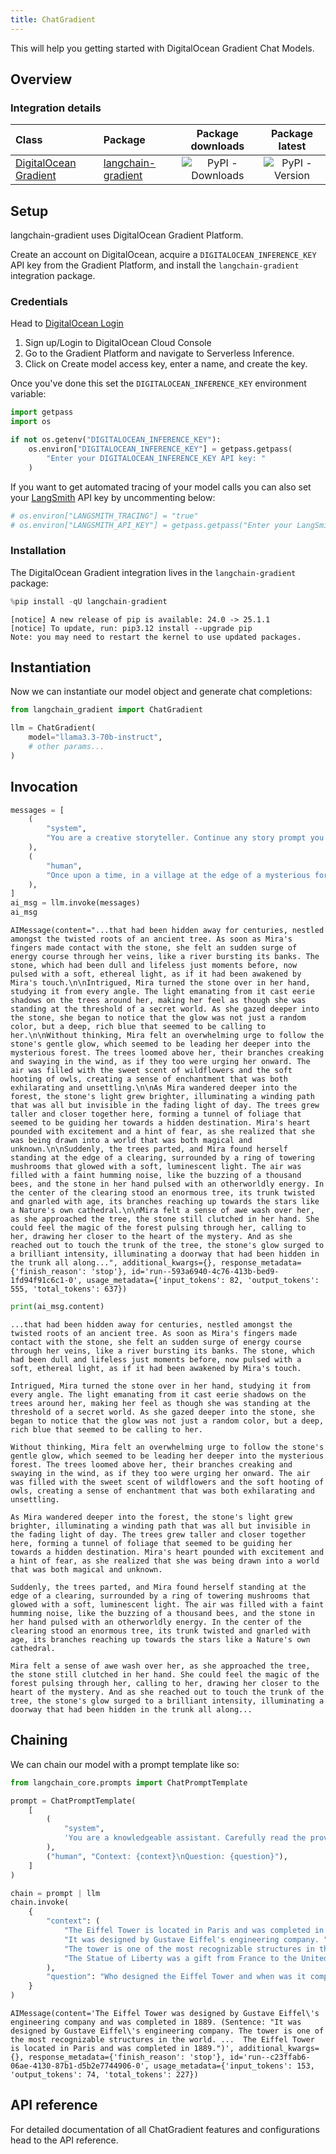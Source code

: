 ```yaml
---
title: ChatGradient
---
```


This will help you getting started with DigitalOcean Gradient Chat Models.

## Overview
### Integration details

| Class | Package | Package downloads | Package latest |
| :--- | :--- | :---: | :---: |
| [DigitalOcean Gradient](https://python.langchain.com/docs/api_reference/llms/langchain_gradient.llms.LangchainGradient/) | [langchain-gradient](https://python.langchain.com/docs/api_reference/langchain-gradient_api_reference/) | ![PyPI - Downloads](https://img.shields.io/pypi/dm/langchain-gradient?style=flat-square&label=%20) | ![PyPI - Version](https://img.shields.io/pypi/v/langchain-gradient?style=flat-square&label=%20) |


## Setup

langchain-gradient uses DigitalOcean Gradient Platform.  

Create an account on DigitalOcean, acquire a `DIGITALOCEAN_INFERENCE_KEY` API key from the Gradient Platform, and install the `langchain-gradient` integration package.

### Credentials

Head to [DigitalOcean Login](https://cloud.digitalocean.com/login) 

1. Sign up/Login to DigitalOcean Cloud Console
2. Go to the Gradient Platform and navigate to Serverless Inference.
3. Click on Create model access key, enter a name, and create the key.

Once you've done this set the `DIGITALOCEAN_INFERENCE_KEY` environment variable:


```python
import getpass
import os

if not os.getenv("DIGITALOCEAN_INFERENCE_KEY"):
    os.environ["DIGITALOCEAN_INFERENCE_KEY"] = getpass.getpass(
        "Enter your DIGITALOCEAN_INFERENCE_KEY API key: "
    )
```

If you want to get automated tracing of your model calls you can also set your [LangSmith](https://docs.smith.langchain.com/) API key by uncommenting below:


```python
# os.environ["LANGSMITH_TRACING"] = "true"
# os.environ["LANGSMITH_API_KEY"] = getpass.getpass("Enter your LangSmith API key: ")
```

### Installation

The DigitalOcean Gradient integration lives in the `langchain-gradient` package:


```python
%pip install -qU langchain-gradient
```
```output
[notice] A new release of pip is available: 24.0 -> 25.1.1
[notice] To update, run: pip3.12 install --upgrade pip
Note: you may need to restart the kernel to use updated packages.
```
## Instantiation

Now we can instantiate our model object and generate chat completions:


```python
from langchain_gradient import ChatGradient

llm = ChatGradient(
    model="llama3.3-70b-instruct",
    # other params...
)
```

## Invocation


```python
messages = [
    (
        "system",
        "You are a creative storyteller. Continue any story prompt you receive in an engaging and imaginative way.",
    ),
    (
        "human",
        "Once upon a time, in a village at the edge of a mysterious forest, a young girl named Mira found a glowing stone...",
    ),
]
ai_msg = llm.invoke(messages)
ai_msg
```



```output
AIMessage(content="...that had been hidden away for centuries, nestled amongst the twisted roots of an ancient tree. As soon as Mira's fingers made contact with the stone, she felt an sudden surge of energy course through her veins, like a river bursting its banks. The stone, which had been dull and lifeless just moments before, now pulsed with a soft, ethereal light, as if it had been awakened by Mira's touch.\n\nIntrigued, Mira turned the stone over in her hand, studying it from every angle. The light emanating from it cast eerie shadows on the trees around her, making her feel as though she was standing at the threshold of a secret world. As she gazed deeper into the stone, she began to notice that the glow was not just a random color, but a deep, rich blue that seemed to be calling to her.\n\nWithout thinking, Mira felt an overwhelming urge to follow the stone's gentle glow, which seemed to be leading her deeper into the mysterious forest. The trees loomed above her, their branches creaking and swaying in the wind, as if they too were urging her onward. The air was filled with the sweet scent of wildflowers and the soft hooting of owls, creating a sense of enchantment that was both exhilarating and unsettling.\n\nAs Mira wandered deeper into the forest, the stone's light grew brighter, illuminating a winding path that was all but invisible in the fading light of day. The trees grew taller and closer together here, forming a tunnel of foliage that seemed to be guiding her towards a hidden destination. Mira's heart pounded with excitement and a hint of fear, as she realized that she was being drawn into a world that was both magical and unknown.\n\nSuddenly, the trees parted, and Mira found herself standing at the edge of a clearing, surrounded by a ring of towering mushrooms that glowed with a soft, luminescent light. The air was filled with a faint humming noise, like the buzzing of a thousand bees, and the stone in her hand pulsed with an otherworldly energy. In the center of the clearing stood an enormous tree, its trunk twisted and gnarled with age, its branches reaching up towards the stars like a Nature's own cathedral.\n\nMira felt a sense of awe wash over her, as she approached the tree, the stone still clutched in her hand. She could feel the magic of the forest pulsing through her, calling to her, drawing her closer to the heart of the mystery. And as she reached out to touch the trunk of the tree, the stone's glow surged to a brilliant intensity, illuminating a doorway that had been hidden in the trunk all along...", additional_kwargs={}, response_metadata={'finish_reason': 'stop'}, id='run--593a6940-4c76-413b-bed9-1fd94f91c6c1-0', usage_metadata={'input_tokens': 82, 'output_tokens': 555, 'total_tokens': 637})
```



```python
print(ai_msg.content)
```
```output
...that had been hidden away for centuries, nestled amongst the twisted roots of an ancient tree. As soon as Mira's fingers made contact with the stone, she felt an sudden surge of energy course through her veins, like a river bursting its banks. The stone, which had been dull and lifeless just moments before, now pulsed with a soft, ethereal light, as if it had been awakened by Mira's touch.

Intrigued, Mira turned the stone over in her hand, studying it from every angle. The light emanating from it cast eerie shadows on the trees around her, making her feel as though she was standing at the threshold of a secret world. As she gazed deeper into the stone, she began to notice that the glow was not just a random color, but a deep, rich blue that seemed to be calling to her.

Without thinking, Mira felt an overwhelming urge to follow the stone's gentle glow, which seemed to be leading her deeper into the mysterious forest. The trees loomed above her, their branches creaking and swaying in the wind, as if they too were urging her onward. The air was filled with the sweet scent of wildflowers and the soft hooting of owls, creating a sense of enchantment that was both exhilarating and unsettling.

As Mira wandered deeper into the forest, the stone's light grew brighter, illuminating a winding path that was all but invisible in the fading light of day. The trees grew taller and closer together here, forming a tunnel of foliage that seemed to be guiding her towards a hidden destination. Mira's heart pounded with excitement and a hint of fear, as she realized that she was being drawn into a world that was both magical and unknown.

Suddenly, the trees parted, and Mira found herself standing at the edge of a clearing, surrounded by a ring of towering mushrooms that glowed with a soft, luminescent light. The air was filled with a faint humming noise, like the buzzing of a thousand bees, and the stone in her hand pulsed with an otherworldly energy. In the center of the clearing stood an enormous tree, its trunk twisted and gnarled with age, its branches reaching up towards the stars like a Nature's own cathedral.

Mira felt a sense of awe wash over her, as she approached the tree, the stone still clutched in her hand. She could feel the magic of the forest pulsing through her, calling to her, drawing her closer to the heart of the mystery. And as she reached out to touch the trunk of the tree, the stone's glow surged to a brilliant intensity, illuminating a doorway that had been hidden in the trunk all along...
```
## Chaining

We can chain our model with a prompt template like so:



```python
from langchain_core.prompts import ChatPromptTemplate

prompt = ChatPromptTemplate(
    [
        (
            "system",
            'You are a knowledgeable assistant. Carefully read the provided context and answer the user\'s question. If the answer is present in the context, cite the relevant sentence. If not, reply with "Not found in context."',
        ),
        ("human", "Context: {context}\nQuestion: {question}"),
    ]
)

chain = prompt | llm
chain.invoke(
    {
        "context": (
            "The Eiffel Tower is located in Paris and was completed in 1889. "
            "It was designed by Gustave Eiffel's engineering company. "
            "The tower is one of the most recognizable structures in the world. "
            "The Statue of Liberty was a gift from France to the United States."
        ),
        "question": "Who designed the Eiffel Tower and when was it completed?",
    }
)
```



```output
AIMessage(content='The Eiffel Tower was designed by Gustave Eiffel\'s engineering company and was completed in 1889. (Sentence: "It was designed by Gustave Eiffel\'s engineering company. The tower is one of the most recognizable structures in the world. ...  The Eiffel Tower is located in Paris and was completed in 1889.")', additional_kwargs={}, response_metadata={'finish_reason': 'stop'}, id='run--c23ffab6-06ae-4130-87b1-d5b2e7744906-0', usage_metadata={'input_tokens': 153, 'output_tokens': 74, 'total_tokens': 227})
```


## API reference

For detailed documentation of all ChatGradient features and configurations head to the API reference.
